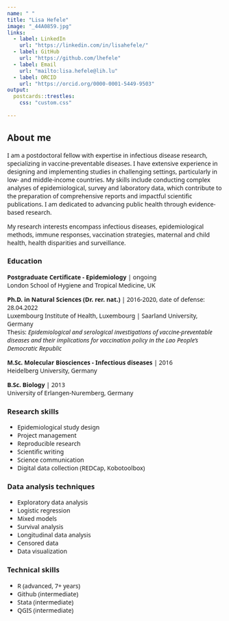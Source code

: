 ```yaml
---
name: " "
title: "Lisa Hefele"
image: "_44A0859.jpg"
links:
  - label: LinkedIn
    url: "https://linkedin.com/in/lisahefele/"
  - label: GitHub
    url: "https://github.com/lhefele"
  - label: Email
    url: "mailto:lisa.hefele@lih.lu"
  - label: ORCID
    url: "https://orcid.org/0000-0001-5449-9503"
output:
  postcards::trestles:
    css: "custom.css"
  
---
```


<style>
  body {
    font-family: "Segoe UI", sans-serif !important;
  }
</style>


 
## About me

I am a postdoctoral fellow with expertise in infectious disease research, specializing in vaccine-preventable diseases. I have extensive experience in designing and implementing studies in challenging settings, particularly in low- and middle-income countries. My skills include conducting complex analyses of epidemiological, survey and laboratory data, which contribute to the preparation of comprehensive reports and impactful scientific publications. I am dedicated to advancing public health through evidence-based research.

My research interests encompass infectious diseases, epidemiological methods, immune responses, vaccination strategies, maternal and child health, health disparities and surveillance.




### Education


**Postgraduate Certificate ‑ Epidemiology** | ongoing<br>
London School of Hygiene and Tropical Medicine, UK


**Ph.D. in Natural Sciences (Dr. rer. nat.)** | 2016-2020, date of defense: 28.04.2022<br>
Luxembourg Institute of Health, Luxembourg | Saarland University, Germany<br>
Thesis: _Epidemiological and serological investigations of vaccine‑preventable diseases and their implications for vaccination policy in the Lao People’s Democratic Republic_


**M.Sc. Molecular Biosciences ‑ Infectious diseases** | 2016<br>
Heidelberg University, Germany


**B.Sc. Biology** | 2013 <br>
University of Erlangen-Nuremberg, Germany



### Research skills
 - Epidemiological study design
 - Project management
 - Reproducible research
 - Scientific writing 
 - Science communication
 - Digital data collection (REDCap, Kobotoolbox)
 
 
### Data analysis techniques
 - Exploratory data analysis
 - Logistic regression 
 - Mixed models
 - Survival analysis
 - Longitudinal data analysis
 - Censored data
 - Data visualization


### Technical skills
 - R (advanced, 7+ years)
 - Github (intermediate)
 - Stata (intermediate)
 - QGIS (intermediate)
 
 
 
 








